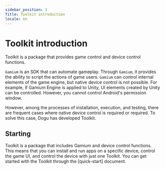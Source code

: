 ```yaml
---
sidebar_position: 1
Title: Toolkit introduction
locale: en
---
```


# Toolkit introduction

Toolkit is a package that provides game control and device control functions.

`Gamium` is an SDK that can automate gameplay. Through `Gamium`, it provides the ability to script the actions of game users.
`Gamium` can control internal elements of the game engine, but native device control is not possible. For example, if Gamium Engine is applied to Unity, UI elements created by Unity can be controlled. However, you cannot control Android's permission window.

However, among the processes of installation, execution, and testing, there are frequent cases where native device control is required or required.
To solve this case, Dogu has developed Toolkit.

## Starting

Toolkit is a package that includes Gamium and device control functions. This means that you can install and run apps on a specific device, control the game UI, and control the device with just one Toolkit.
You can get started with the Toolkit through the [quick-start] document.
